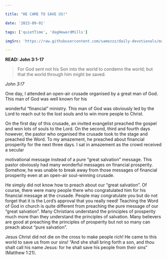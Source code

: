 ```yaml
---

title: "HE CAME TO SAVE US!"

date: '2023-09-01'

tags: ['quietTime', 'dagHewardMills']

imgSrc: 'https://raw.githubusercontent.com/samezzz/daily-devotionals/main/images/evangelist-dag.jpg'

---
```


**READ: John 3:1-17**

>For God sent not his Son into the world to condemn the world; but that the world through him might be saved.

*John 3:!7*

One day, I attended an open-air crusade organised by a great man of God. This man of God was well known for his

wonderful “financial” ministry. This man of God was obviously led by the Lord to reach out to the lost souls and to win more people to Christ.

On the first day of this crusade, an invited evangelist preached the gospel and won lots of souls to the Lord. On the second, third and fourth days however, the pastor who organised the crusade took to the stage and preached the Word. To my amazement, he preached about financial prosperity for the next three days. I sat in amazement as the crowd received a secular

motivational message instead of a pure “great salvation” message. This pastor obviously had many wonderful messages on financial prosperity. Somehow, he was unable to break away from those messages of financial prosperity even at an open-air soul-winning crusade.

He simply did not know how to preach about our “great salvation”. Of course, there were many people there who congratulated him for his financial message at the crusade. People may congratulate you but do not forget that it is the Lord’s approval that you really need! Teaching the Word of God in church is quite different from preaching the pure message of our “great salvation”. Many Christians understand the principles of prosperity much more than they understand the principles of salvation. Many believers are good at preaching the principles of prosperity but not so many can preach about “pure salvation”.

Jesus Christ did not die on the cross to make people rich! He came to this world to save us from our sins! “And she shall bring forth a son, and thou shalt call his name Jesus: for he shall save his people from their sins” (Matthew 1:21).
